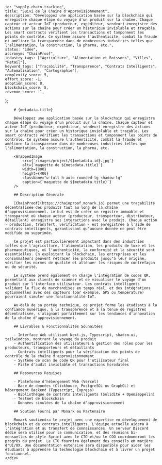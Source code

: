 
    
    id: "supply-chain-tracking",
    title: "Suivi de la Chaîne d'Approvisionnement",
    description: "Développez une application basée sur la blockchain qui enregistre chaque étape du voyage d'un produit sur la chaîne. Chaque capteur et acteur IoT (producteur, expéditeur, vendeur) enregistre des actions sur la chaîne pour créer un historique inviolable et traçable. Les smart contracts vérifient les transactions et tamponnent les points de contrôle. Ce système assure l'authenticité, combat la fraude et améliore la transparence dans de nombreuses industries telles que l'alimentation, la construction, la pharma, etc.",
    status: "idée",
    accronym: "ChainProof",
    industry_tags: ["Agriculture", "Alimentation et Boissons", "Villes", "Retail"],
    keyword_tags: ["Traçabilité", "Transparence", "Contrats Intelligents", "Automatisation", "Cartographie"],
    complexity_score: 5,
    effort_score: -1,
    adoption_score: 8,
    blockchain_score: 8,
    revenue_score: -1,
};

<div className="flex">
    <div className="hidden sticky top-0">
        <ProjectMetadata metadata={metadata} />
    </div>
    <div className="w-full">

        # {metadata.title}

        Développez une application basée sur la blockchain qui enregistre chaque étape du voyage d'un produit sur la chaîne. Chaque capteur et acteur IoT (producteur, expéditeur, vendeur) enregistre des actions sur la chaîne pour créer un historique inviolable et traçable. Les smart contracts vérifient les transactions et tamponnent les points de contrôle. Ce système assure l'authenticité, combat la fraude et améliore la transparence dans de nombreuses industries telles que l'alimentation, la construction, la pharma, etc.

        <WrappedImage
            src={`/images/project/${metadata.id}.jpg`}
            alt={`maquette de ${metadata.title}`}
            width={800}
            height={400}
            className="w-full h-auto rounded-lg shadow-lg"
            caption={`maquette de ${metadata.title}`}
        />

        ## Description Générale

        [ChainProof](https://chainproof.monark.io) permet une traçabilité décentralisée des produits tout au long de la chaîne d'approvisionnement. Le but est de créer un registre immuable et transparent où chaque acteur (producteur, transporteur, distributeur, détaillant) enregistre ses interactions avec le produit. Chaque action - production, transfert, vérification - est enregistrée à l'aide de contrats intelligents, garantissant qu'aucune donnée ne peut être modifiée ou supprimée.

        Ce projet est particulièrement impactant dans des industries telles que l'agriculture, l'alimentation, les produits de luxe et les pharmaceutiques, où l'authenticité, la conformité et la sécurité sont essentielles. En exploitant la blockchain, les entreprises et les consommateurs peuvent retracer les produits jusqu'à leur origine, vérifier les normes de qualité et atténuer les risques de contrefaçon ou de sécurité.

        Le système prend également en charge l'intégration de codes QR, permettant aux clients de scanner et de visualiser le voyage d'un produit sur l'interface utilisateur. Les contrats intelligents valident le flux de marchandises en temps réel, et des intégrations optionnelles avec des capteurs (par exemple, GPS ou température) pourraient simuler une fonctionnalité IoT.

        Au-delà de sa portée technique, ce projet forme les étudiants à la confiance numérique, à la transparence et à la tenue de registres décentralisée, s'alignant parfaitement sur les tendances d'innovation de la chaîne d'approvisionnement.

        ## Livrables & Fonctionnalités Souhaitées

        - Interface Web utilisant Next.js, Typescript, shadcn-ui, tailwindcss, montrant le voyage du produit
        - Authentification des utilisateurs & gestion des rôles pour les producteurs, transporteurs et détaillants
        - Contrats intelligents pour la vérification des points de contrôle de la chaîne d'approvisionnement
        - Système de scan de code QR pour l'utilisateur final
        - Piste d'audit inviolable et transactions horodatées

        ## Ressources Requises

        - Plateforme d'hébergement Web (Vercel)
        - Base de données (Clickhouse, PostgreSQL ou GraphQL) et hébergement Backend (Typescript, Express)
        - Bibliothèque de contrats intelligents (Solidité + OpenZeppelin)
        - Testnet de blockchain
        - Données simulées de la chaîne d'approvisionnement

        ## Soutien Fourni par Monark ou Partenaire

        Monark soutiendra le projet avec une expertise en développement de blockchain et de contrats intelligents. L'équipe actuelle aidera à l'intégration et au transfert de connaissances. Un serveur Discord dédié sera utilisé pour la communication, et des réunions bi-mensuelles de style Sprint avec le CTO et/ou le COO coordonneront les progrès du projet. Le CTO fournira également des conseils en matière d'UI/UX. Une documentation extensive sera disponible pour aider les étudiants à apprendre la technologie blockchain et à livrer un projet fonctionnel.
    </div>
</div>